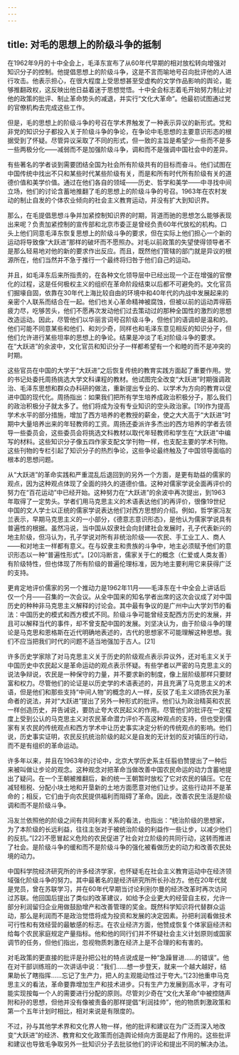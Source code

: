 ```yaml
---
---
---
```

title: 对毛的思想上的阶级斗争的抵制
---



在1962年9月的十中全会上，毛泽东宣布了从60年代早期的相对放松转向增强对知识分子的控制。他提倡思想上的阶级斗争，这是不言而喻地号召向批评他的人进行攻击。他表示担心，在很大程度上受思想甚至受虚构的文学作品影响的舆论，能够推翻政权，这反映出他日益着迷于思想觉悟。十中全会标志着毛开始努力制止对他的政策的批评、制止革命势头的减退，并实行“文化大革命”。他最初试图通过党的官僚机构去完成这些工作。

但是，毛的思想上的阶级斗争的号召在学术界触发了一种表示异议的新形式。党和非党的知识分子都投入关于阶级斗争的争论，在争论中毛思想的主要意识形态的根据受到了怀疑。尽管异议采取了不同的形式，但一致的主旨是希望少一些而不是多一些两极分化——减弱而不是加强阶级斗争，调和而不是强调中国社会中的差异。

有些著名的学者谈到需要团结全国为社会所有阶级共有的目标而奋斗。他们试图在中国传统中找出不只和某些时代某些阶级有关，而是和所有时代所有阶级有关的道德价值和美学价值。通过在他们各自的领域——历史、哲学和美学——中寻找中间立场，他们的讨论含蓄地推翻了毛的思想上的阶级斗争的号召。1963年在农村发动的制止自发的个体农业倾向的社会主义教育运动，并没有扩大到知识界。

那么，在毛提倡思想斗争并加紧控制知识界的时期，背道而驰的思想怎么能够表现出来呢？负责加紧控制的宣传部和北京市委正是曾经负责60年代放松的机构。口头上他们同意毛泽东恢复思想上的阶级斗争的要求，但在实际上他们担心一个新的运动将导致像“大跃进”那样的破坏而不愿照办。对毛以前政策的失望使得领导者不是那么轻易地对他的新的要求作出反应。而且，既然他们管辖的部门就是异议的根源所在，他们当然并不急于推行一个最终将归咎于他们自己的运动。

并且，如毛泽东后来所指责的，在各种文化领导层中已经出现一个正在增强的官僚化的过程，这是任何极权主义的组织在革命阶段结束以后都不可避免的。文化官员们掘壕自固，依靠在30年代上海比较自由的环境中和40年代的内战中发展起来的亲密个人联系而结合在一起。他们也关心革命精神被腐蚀，但被以前的运动弄得筋疲力尽，吃够苦头，他们不愿再次发动他们过去策动过的那种全国性的激烈的思想改造运动。因此，尽管他们以华丽言词号召阶级斗争，但他们的语调却是温和的。他们可能不同意某些和他们、和刘少奇，同样也和毛泽东意见相反的知识分子，但他们允许进行某些坦率的思想上的争论。结果是冲淡了毛对阶级斗争的要求。在“大跃进”的余波中，文化官员和知识分子一样都希望有一个和睦的而不是冲突的时期。

这些官员在中国的大学于“大跃进”之后恢复传统的教育实践方面起了重要作用。党的书记处委托周扬挑选大学文科课程的教材。他试图完全改变“大跃进”时期强调政治、毛泽东思想和群众办科研的做法，重新提出专业的、以学术为方向的教育以促进中国的现代化。周扬指出：如果我们把所有学生培养成政治积极分子，那么我们的政治积极分子就太多了。他们将成为没有专业知识的空头政治家。[19]作为提高学术水平的部分措施，增加了西方培养的老教授的薪金，使之大大高于“大跃进”时期中大量培养出来的年轻教师的工资。周扬还委派许多杰出的西方培养的学者去领导一些委员会，这些委员会将挑选文科教材以取代年轻教师和学生在“大跃进”中编写的材料。这些知识分子像五四作家支配文学刊物一样，也支配主要的学术刊物。这些刊物的专栏引起了知识分子的热烈争论，这些争论最终触及了中国领导面临的根本的思想问题。

从“大跃进”的革命实践和严重混乱后退回到的另外一个方面，是更有助益的儒家的观点，因为这种观点体现了全面的持久的道德价值。这种对儒家学说全面再评价的努力在“百花运动”中已经开始。这种努力在“大跃进”的余波中再次提出，到1963年取得了一定势头。学者们用马克思主义的术语表达他们的再评价，很像19世纪中国的文人学士以正统的儒家学说表达他们对西方思想的介绍。例如，哲学家冯友兰表示，早期马克思主义的一小部分，《德意志意识形态》，是他认为儒家学说具有普遍性的根据。虽然冯说，当中国从奴隶社会向封建社会发展时，孔子代表新兴的地主阶级，但冯认为，孔子学说对所有非统治阶级——农民、手工业工人、商人——和对地主一样都有意义。在与奴隶主和贵族的斗争中，地主必须赋予他们的意识形态以一种“普遍性形式”。[20]冯断言，儒家关于仁的概念（仁爱或人类友善）有阶级特性，但也体现了所有阶级的普遍伦理标准，因为地主要利用它来获得广泛的支持。

更肯定地评价儒家的另一个推动力是1962年11月——毛泽东在十中全会上讲话后仅一个月——召集的一次会议。从全中国来的知名学者出席的这次会议成了对中国历史的种种非马克思主义解释的讨论会。其中最有争议的是广州中山大学刘节的看法：中国历史的模式和西方模式不同。阶级斗争可能曾经支配西方历史的发展，并且可以解释当代的事件，却不曾支配中国的发展。刘坚决认为，由于阶级斗争的理论是马克思和恩格斯在近代明确地表述的，古代的思想家不可能理解这种思想。我们不应当把我们时代的问题不适当地强加于古人。[21]

许多历史学家除了对马克思主义关于历史的阶级观点表示异议外，还对毛主义关于中国历史中农民起义是革命运动的观点表示怀疑。有些学者以严密的马克思主义的说法争辩说，农民是一种保守的力量，并不要求新的制度，像上层阶级那样只要财富和权力。尽管他们的论证是以历史学的术语表述的，并且充满了马克思主义的术语，但是他们和那些支持“中间人物”的概念的人一样，反驳了毛主义颂扬农民为革命者的说法，并对“大跃进”提出了另外一种形式的批评。他们认为政治精英和农民一样创造历史，并告诫说，要防止夸大农民起义的作用。尽管他们的批评在一定程度上受到公认的马克思主义对农民革命潜力评价不高这种观点的支持，但也受到儒家有关农民的传统观点和西方学术中让历史事实决定分析的传统观点的影响。他们说，历史事实证明，农民反抗统治阶级的起义是自发的无计划的反对镇压的行动，而不是有组织的革命运动。

许多年以来，并且在1963年的讨论中，北京大学历史系主任翦伯赞提出了一种后来被叫做让步论的观念。这种观念对把革命当做改善中国农民命运的动力含蓄地提出了疑问。在一个王朝被推翻后，新的统一王朝暂时放松了它对农民的镇压。它在减轻租税、分配小块土地和开垦新的土地方面愿意对他们让步。这些行动并不是革命的；相反，它们由于向农民提供福利而阻碍了革命。因此，改善农民生活是阶级调和而不是阶级斗争。

冯友兰依照他的阶级之间有共同利害关系的看法，也指出：“统治阶级的思想家，为了本阶级的长远利益，往往主张对于被统治阶级的利益作一些让步，以减少他们的反抗。”[22]不愿冒起义危险的农民促进了社会对立阶级的共同行动，这转而推进了社会。是阶级斗争的缓和而不是阶级斗争的强化被看做历史的动力和改善农民处境的动力。

中国科学院经济研究所的许多经济学家，也怀疑毛在社会主义教育运动中在经济领域强化阶级斗争的努力。其中最著名的是经济研究所所长孙冶方。他在20年代就是党员，曾在苏联学习，并在60年代早期当讨论利别尔曼的经济改革时再次访问过苏联。他回国后提出了类似的改革建议，如给予企业更大的经营自主权，允许一部分利润留归企业用做鼓励增产和改善管理的奖金。既然科学知识将代替群众运动，那么是利润而不是政治觉悟将成为投资和发展的决定因素。孙把利润看做技术可行性和有效经营的最敏感的标志。在农业经济方面，他赞成恢复个体家庭经济和给每个农民家庭规定产量指标。他和他的同行们并不怀疑社会主义计划原则或国家调节的任务，但他们指出，忽视物质刺激在经济上是不合理的和有害的。

对毛政策的更直接的批评是孙把公社的特点说成是一种“急躁冒进……的错误”。他在对干部训练班的一次讲话中说：“我们……想一步登天，就来一个越大越好，结果助长了瞎指挥……忘记了生产力，把人的主观能动性过于夸大。”[23]他重申马克思主义的看法，革命要靠增加生产和技术进步。只有生产力发展到高水平，才有可能实现按每一个人的需要进行分配的原则。尽管刘少奇在“文化大革命”中被控随声附和孙的思想，但他并没有像被责备的那样提倡“利润挂帅”，他的物质刺激政策和第一个五年计划时相比，相对来说是有限度的。

不过，孙与其他学术界和文化界人物一样，他的批评和建议在为广泛而深入地改变“大跃进”的经济、教育和文化政策而创造舆论倾向方面是起了作用的。这些批评和建议也导致毛争取另外一批知识分子去批驳他们的评论和提出不同的解决办法。